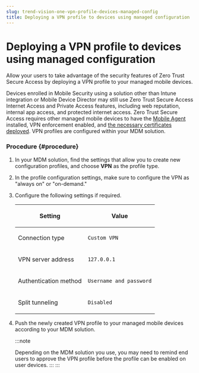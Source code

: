 ```yaml
---
slug: trend-vision-one-vpn-profile-devices-managed-config
title: Deploying a VPN profile to devices using managed configuration
---
```

# Deploying a VPN profile to devices using managed configuration

Allow your users to take advantage of the security features of Zero Trust Secure Access by deploying a VPN profile to your managed mobile devices.

Devices enrolled in Mobile Security using a solution other than Intune integration or Mobile Device Director may still use Zero Trust Secure Access Internet Access and Private Access features, including web reputation, internal app access, and protected internet access. Zero Trust Secure Access requires other managed mobile devices to have the [Mobile Agent](enabling-ztsa-mobile-devices.mdx) installed, VPN enforcement enabled, and [the necessary certificates deployed](deploying-ztsa-certificates.mdx). VPN profiles are configured within your MDM solution.

### Procedure {#procedure}

1.  In your MDM solution, find the settings that allow you to create new configuration profiles, and choose **VPN** as the profile type.

2.  In the profile configuration settings, make sure to configure the VPN as "always on" or "on-demand."

3.  Configure the following settings if required.

    <table>
    <colgroup>
    <col style="width: 50%" />
    <col style="width: 50%" />
    </colgroup>
    <thead>
    <tr>
    <th><p>Setting</p></th>
    <th><p>Value</p></th>
    </tr>
    </thead>
    <tbody>
    <tr>
    <td><p>Connection type</p></td>
    <td><p><code>Custom VPN</code></p></td>
    </tr>
    <tr>
    <td><p>VPN server address</p></td>
    <td><p><code>127.0.0.1</code></p></td>
    </tr>
    <tr>
    <td><p>Authentication method</p></td>
    <td><p><code>Username and password</code></p></td>
    </tr>
    <tr>
    <td><p>Split tunneling</p></td>
    <td><p><code>Disabled</code></p></td>
    </tr>
    </tbody>
    </table>

4.  Push the newly created VPN profile to your managed mobile devices according to your MDM solution.

    :::note

    Depending on the MDM solution you use, you may need to remind end users to approve the VPN profile before the profile can be enabled on user devices.
    :::
:::
